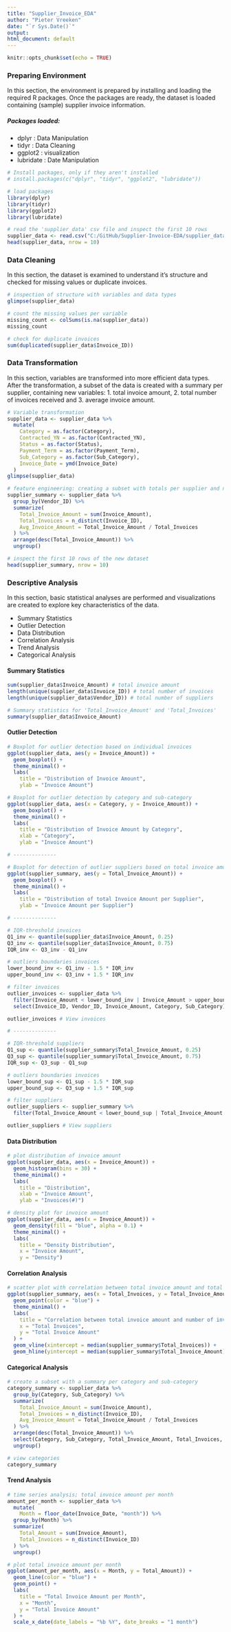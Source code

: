 ---
title: "Supplier_Invoice_EDA"
author: "Pieter Vreeken"
date: "`r Sys.Date()`"    
output:
html_document: default
---

```{r setup, include=FALSE}
knitr::opts_chunk$set(echo = TRUE)
```

### Preparing Environment

In this section, the environment is prepared by installing and loading the required R packages. Once the packages are ready, the dataset is loaded containing (sample) supplier invoice information.

##### Packages loaded:
* dplyr : Data Manipulation 
* tidyr : Data Cleaning
* ggplot2 : visualization
* lubridate : Date Manipulation

```{r} 
# Install packages, only if they aren't installed
# install.packages(c("dplyr", "tidyr", "ggplot2", "lubridate"))
```

```{r}
# load packages
library(dplyr)
library(tidyr)
library(ggplot2)
library(lubridate)
```

```{r}
# read the 'supplier_data' csv file and inspect the first 10 rows
supplier_data <- read.csv("C:/GitHub/Supplier-Invoice-EDA/supplier_data.csv")
head(supplier_data, nrow = 10)
```

### Data Cleaning

In this section, the dataset is examined to understand it's structure and checked for missing values or duplicate invoices. 

```{r}
# inspection of structure with variables and data types
glimpse(supplier_data)

# count the missing values per variable
missing_count <- colSums(is.na(supplier_data))
missing_count 

# check for duplicate invoices
sum(duplicated(supplier_data$Invoice_ID))
```


### Data Transformation

In this section, variables are transformed into more efficient data types. After the transformation, a subset of the data is created with a summary per supplier, containing new variables: 1. total invoice amount, 2. total number of invoices received and 3. average invoice amount.  

```{r}
# Variable transformation
supplier_data <- supplier_data %>%
  mutate(
    Category = as.factor(Category),
    Contracted_YN = as.factor(Contracted_YN),
    Status = as.factor(Status),
    Payment_Term = as.factor(Payment_Term),
    Sub_Category = as.factor(Sub_Category),
    Invoice_Date = ymd(Invoice_Date)
  )
glimpse(supplier_data)
```

```{r}
# feature engineering: creating a subset with totals per supplier and new variables
supplier_summary <- supplier_data %>%
  group_by(Vendor_ID) %>%
  summarize(
    Total_Invoice_Amount = sum(Invoice_Amount),
    Total_Invoices = n_distinct(Invoice_ID),
    Avg_Invoice_Amount = Total_Invoice_Amount / Total_Invoices
  ) %>%
  arrange(desc(Total_Invoice_Amount)) %>%
  ungroup()

# inspect the first 10 rows of the new dataset
head(supplier_summary, nrow = 10)
```

### Descriptive Analysis

In this section, basic statistical analyses are performed and visualizations are created to explore key characteristics of the data. 

* Summary Statistics
* Outlier Detection
* Data Distribution
* Correlation Analysis
* Trend Analysis
* Categorical Analysis

#### Summary Statistics

```{r}
sum(supplier_data$Invoice_Amount) # total invoice amount       
length(unique(supplier_data$Invoice_ID)) # total number of invoices
length(unique(supplier_data$Vendor_ID)) # total number of suppliers

# Summary statistics for 'Total_Invoice_Amount' and 'Total_Invoices' 
summary(supplier_data$Invoice_Amount)         
```

#### Outlier Detection

```{r}
# Boxplot for outlier detection based on individual invoices
ggplot(supplier_data, aes(y = Invoice_Amount)) + 
  geom_boxplot() + 
  theme_minimal() +
  labs(
    title = "Distribution of Invoice Amount",
    ylab = "Invoice Amount")

# Boxplot for outlier detection by category and sub-category
ggplot(supplier_data, aes(x = Category, y = Invoice_Amount)) + 
  geom_boxplot() + 
  theme_minimal() +
  labs(
    title = "Distribution of Invoice Amount by Category",
    xlab = "Category",
    ylab = "Invoice Amount")

# --------------

# Boxplot for detection of outlier suppliers based on total invoice amount
ggplot(supplier_summary, aes(y = Total_Invoice_Amount)) + 
  geom_boxplot() + 
  theme_minimal() +
  labs(
    title = "Distribution of total Invoice Amount per Supplier",
    ylab = "Invoice Amount per Supplier")

# --------------

# IQR-threshold invoices
Q1_inv <- quantile(supplier_data$Invoice_Amount, 0.25)
Q3_inv <- quantile(supplier_data$Invoice_Amount, 0.75)
IQR_inv <- Q3_inv - Q1_inv

# outliers boundaries invoices
lower_bound_inv <- Q1_inv - 1.5 * IQR_inv
upper_bound_inv <- Q3_inv + 1.5 * IQR_inv

# filter invoices
outlier_invoices <- supplier_data %>%
  filter(Invoice_Amount < lower_bound_inv | Invoice_Amount > upper_bound_inv) %>%
  select(Invoice_ID, Vendor_ID, Invoice_Amount, Category, Sub_Category)

outlier_invoices # View invoices

# --------------

# IQR-threshold suppliers
Q1_sup <- quantile(supplier_summary$Total_Invoice_Amount, 0.25)
Q3_sup <- quantile(supplier_summary$Total_Invoice_Amount, 0.75)
IQR_sup <- Q3_sup - Q1_sup

# outliers boundaries invoices
lower_bound_sup <- Q1_sup - 1.5 * IQR_sup
upper_bound_sup <- Q3_sup + 1.5 * IQR_sup

# filter suppliers
outlier_suppliers <- supplier_summary %>%
  filter(Total_Invoice_Amount < lower_bound_sup | Total_Invoice_Amount > upper_bound_sup) 

outlier_suppliers # View suppliers
```


#### Data Distribution

```{r}
# plot distribution of invoice amount
ggplot(supplier_data, aes(x = Invoice_Amount)) + 
  geom_histogram(bins = 30) + 
  theme_minimal() +
  labs(
    title = "Distribution",
    xlab = "Invoice Amount",
    ylab = "Invoices(#)")

# density plot for invoice amount
ggplot(supplier_data, aes(x = Invoice_Amount)) + 
  geom_density(fill = "blue", alpha = 0.1) + 
  theme_minimal() +
  labs(
    title = "Density Distribution", 
    x = "Invoice Amount", 
    y = "Density")

```


#### Correlation Analysis

```{r}
# scatter plot with correlation between total invoice amount and total invoices
ggplot(supplier_summary, aes(x = Total_Invoices, y = Total_Invoice_Amount)) +
  geom_point(color = "blue") +
  theme_minimal() +
  labs(
    title = "Correlation between total invoice amount and number of invoices per supplier",
    x = "Total Invoices",
    y = "Total Invoice Amount"
  ) +
  geom_vline(xintercept = median(supplier_summary$Total_Invoices)) +
  geom_hline(yintercept = median(supplier_summary$Total_Invoice_Amount))
```


#### Categorical Analysis

```{r}
# create a subset with a summary per category and sub-category
category_summary <- supplier_data %>%
  group_by(Category, Sub_Category) %>%
  summarize(
    Total_Invoice_Amount = sum(Invoice_Amount),
    Total_Invoices = n_distinct(Invoice_ID),
    Avg_Invoice_Amount = Total_Invoice_Amount / Total_Invoices
  ) %>%
  arrange(desc(Total_Invoice_Amount)) %>%
  select(Category, Sub_Category, Total_Invoice_Amount, Total_Invoices, Avg_Invoice_Amount) %>%
  ungroup()

# view categories
category_summary

```

#### Trend Analysis

```{r}
# time series analysis; total invoice amount per month 
amount_per_month <- supplier_data %>%
  mutate(
    Month = floor_date(Invoice_Date, "month")) %>%
  group_by(Month) %>%
  summarize(
    Total_Amount = sum(Invoice_Amount),
    Total_Invoices = n_distinct(Invoice_ID)
  ) %>%
  ungroup()

# plot total invoice amount per month
ggplot(amount_per_month, aes(x = Month, y = Total_Amount)) + 
  geom_line(color = "blue") +
  geom_point() +
  labs(
    title = "Total Invoice Amount per Month",
    x = "Month",
    y = "Total Invoice Amount"
  ) + 
  scale_x_date(date_labels = "%b %Y", date_breaks = "1 month")
```